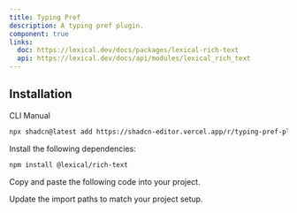```yaml
---
title: Typing Pref
description: A typing pref plugin.
component: true
links:
  doc: https://lexical.dev/docs/packages/lexical-rich-text
  api: https://lexical.dev/docs/api/modules/lexical_rich_text
---
```


<ComponentPreview
  name="typing-pref-plugin-demo"
  className="[&_.preview>[data-orientation=vertical]]:sm:max-w-[70%]"
  description="A typing pref plugin"
/>

## Installation

<Tabs defaultValue="cli">

<TabsList>
  <TabsTrigger value="cli">CLI</TabsTrigger>
  <TabsTrigger value="manual">Manual</TabsTrigger>
</TabsList>

<TabsContent value="cli">

```bash
npx shadcn@latest add https://shadcn-editor.vercel.app/r/typing-pref-plugin.json
```

</TabsContent>

<TabsContent value="manual">

<Steps>

<Step>Install the following dependencies:</Step>

```bash
npm install @lexical/rich-text
```

<Step>Copy and paste the following code into your project.</Step>

<ComponentSource name="typing-pref-plugin" />

<Step>Update the import paths to match your project setup.</Step>

</Steps>

</TabsContent>

</Tabs>
